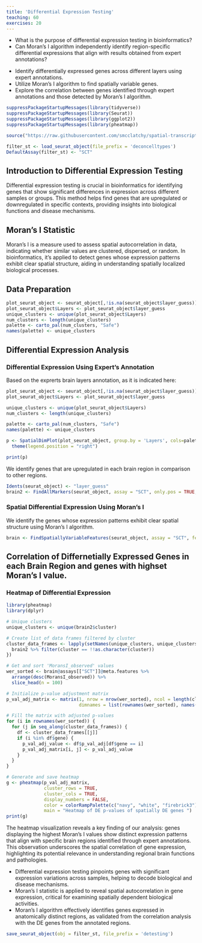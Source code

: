 ```yaml
---
title: 'Differential Expression Testing'
teaching: 60
exercises: 20
---
```


:::::::::::::::::::::::::::::::::::::: questions 

- What is the purpose of differential expression testing in bioinformatics?
- Can Moran's I algorithm independently identify region-specific differential expressions that align with results obtained from expert annotations?

::::::::::::::::::::::::::::::::::::::::::::::::

::::::::::::::::::::::::::::::::::::: objectives

- Identify differentially expressed genes across different layers using expert annotations.
- Utilize Moran's I algorithm to find spatially variable genes.
- Explore the correlation between genes identified through expert annotations and those detected by Moran's I algorithm.

::::::::::::::::::::::::::::::::::::::::::::::::

```r
suppressPackageStartupMessages(library(tidyverse))
suppressPackageStartupMessages(library(Seurat))
suppressPackageStartupMessages(library(ggplot2))
suppressPackageStartupMessages(library(pheatmap))

source("https://raw.githubusercontent.com/smcclatchy/spatial-transcriptomics/main/code/spatial_utils.R")

filter_st <- load_seurat_object(file_prefix = 'deconcelltypes')
DefaultAssay(filter_st) <- "SCT"
```

## Introduction to Differential Expression Testing

Differential expression testing is crucial in bioinformatics for identifying genes that show significant differences in expression across different samples or groups. 
This method helps find genes that are upregulated or downregulated in specific contexts, providing insights into biological functions and disease mechanisms.

## Moran's I Statistic

Moran's I is a measure used to assess spatial autocorrelation in data, indicating whether similar values are clustered, dispersed, or random. 
In bioinformatics, it's applied to detect genes whose expression patterns exhibit clear spatial structure, aiding in understanding spatially localized biological processes.

## Data Preparation

```r
plot_seurat_object <- seurat_object[,!is.na(seurat_object$layer_guess)]
plot_seurat_object$Layers <- plot_seurat_object$layer_guess
unique_clusters <- unique(plot_seurat_object$Layers)
num_clusters <- length(unique_clusters)
palette <- carto_pal(num_clusters, "Safe")
names(palette) <- unique_clusters
```

## Differential Expression Analysis

### Differential Expression Using Expert's Annotation

Based on the exprerts brain layers annotation, as it is indicated here:

```r
plot_seurat_object <- seurat_object[,!is.na(seurat_object$layer_guess)]
plot_seurat_object$Layers <- plot_seurat_object$layer_guess

unique_clusters <- unique(plot_seurat_object$Layers)
num_clusters <- length(unique_clusters)

palette <- carto_pal(num_clusters, "Safe")
names(palette) <- unique_clusters

p <- SpatialDimPlot(plot_seurat_object, group.by = 'Layers', cols=palette) +
  theme(legend.position = "right")

print(p)
```

We identify genes that are upregulated in each brain region in comparison to other regions.

```r
Idents(seurat_object) <- "layer_guess"
brain2 <- FindAllMarkers(seurat_object, assay = "SCT", only.pos = TRUE, min.pct = 0.25, logfc.threshold = 0.25)
```

### Spatial Differential Expression Using Moran's I

We identify the genes whose expression patterns exhibit clear spatial structure using Moran's I algorithm.

```r
brain <- FindSpatiallyVariableFeatures(seurat_object, assay = "SCT", features = VariableFeatures(seurat_object)[1:1000], selection.method = "moransi")
```

## Correlation of Differnetially Expressed Genes in each Brain Region and genes with highset Moran's I value.

### Heatmap of Differential Expression

```r

library(pheatmap)
library(dplyr)

# Unique clusters
unique_clusters <- unique(brain2$cluster)

# Create list of data frames filtered by cluster
cluster_data_frames <- lapply(setNames(unique_clusters, unique_clusters), function(cluster) {
  brain2 %>% filter(cluster == !!as.character(cluster))
})

# Get and sort 'MoransI_observed' values
wer_sorted <- brain@assays[["SCT"]]@meta.features %>%
  arrange(desc(MoransI_observed)) %>%
  slice_head(n = 100)

# Initialize p-value adjustment matrix
p_val_adj_matrix <- matrix(1, nrow = nrow(wer_sorted), ncol = length(cluster_data_frames), 
                           dimnames = list(rownames(wer_sorted), names(cluster_data_frames)))

# Fill the matrix with adjusted p-values
for (i in rownames(wer_sorted)) {
  for (j in seq_along(cluster_data_frames)) {
    df <- cluster_data_frames[[j]]
    if (i %in% df$gene) {
      p_val_adj_value <- df$p_val_adj[df$gene == i]
      p_val_adj_matrix[i, j] <- p_val_adj_value
    }
  }
}

# Generate and save heatmap
g <- pheatmap(p_val_adj_matrix, 
              cluster_rows = TRUE, 
              cluster_cols = TRUE, 
              display_numbers = FALSE, 
              color = colorRampPalette(c("navy", "white", "firebrick3"))(50), 
              main = "Heatmap of DE p-values of spatially DE genes ")
print(g)
```

The heatmap visualization reveals a key finding of our analysis: genes displaying the highest Moran's I values show distinct expression patterns that align with specific brain regions identified through expert annotations. 
This observation underscores the spatial correlation of gene expression, highlighting its potential relevance in understanding regional brain functions and pathologies.

:::::::::::::::::::::::::::::::::: keypoints

- Differential expression testing pinpoints genes with significant expression variations across samples, helping to decode biological and disease mechanisms. 
- Moran's I statistic is applied to reveal spatial autocorrelation in gene expression, critical for examining spatially dependent biological activities.
- Moran's I algorithm effectively identifies genes expressed in anatomically distinct regions, as validated from the correlation analysis with the DE genes from the annotated regions.

:::::::::::::::::::::::::::::::::::::::::::::

```r
save_seurat_object(obj = filter_st, file_prefix = 'detesting')
```

